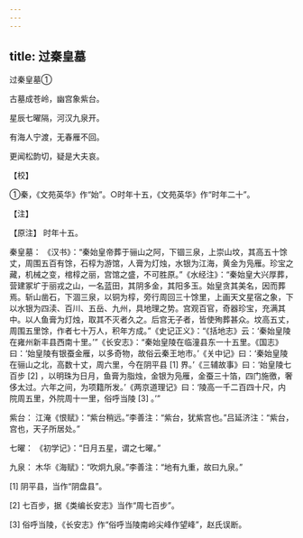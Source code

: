 ```yaml
---
---
---
```

title: 过秦皇墓
---



过秦皇墓①


古墓成苍岭，幽宫象紫台。

星辰七曜隔，河汉九泉开。

有海人宁渡，无春雁不回。

更闻松韵切，疑是大夫哀。

【校】

①秦，《文苑英华》作“始”。○时年十五，《文苑英华》作“时年二十”。

【注】

【原注】 时年十五。

秦皇墓： 《汉书》：“秦始皇帝葬于骊山之阿，下锢三泉，上崇山坟，其高五十馀丈，周围五百有馀，石椁为游馆，人膏为灯烛，水银为江海，黄金为凫雁。珍宝之藏，机械之变，棺椁之丽，宫馆之盛，不可胜原。”《水经注》：“秦始皇大兴厚葬，营建冢圹于丽戎之山，一名蓝田，其阴多金，其阳多玉。始皇贪其美名，因而葬焉。斩山凿石，下涸三泉，以铜为椁，旁行周回三十馀里，上画天文星宿之象，下以水银为四渎、百川、五岳、九州，具地理之势。宫观百官，奇器珍宝，充满其中。以人鱼膏为灯烛，取其不灭者久之。后宫无子者，皆使殉葬甚众。坟高五丈，周围五里馀，作者七十万人，积年方成。”《史记正义》：“《括地志》云：‘秦始皇陵在雍州新丰县西南十里。’”《长安志》：“秦始皇陵在临潼县东一十五里。《国志》曰：‘始皇陵有银蚕金雁，以多奇物，故俗云秦王地市。’《关中记》曰：‘秦始皇陵在骊山之北，高数十丈，周六里，今在阴平县 [1] 界。’《三辅故事》曰：‘始皇陵七百步 [2] ，以明珠为日月，鱼膏为脂烛，金银为凫雁，金蚕三十箔，四门施徼，奢侈太过。六年之间，为项籍所发。’《两京道理记》曰：‘陵高一千二百四十尺，内院周五里，外院周十一里，俗呼当陵 [3] 。’”

紫台： 江淹《恨赋》：“紫台稍远。”李善注：“紫台，犹紫宫也。”吕延济注：“紫台，宫也，天子所居处。”

七曜： 《初学记》：“日月五星，谓之七曜。”

九泉： 木华《海赋》：“吹炯九泉。”李善注：“地有九重，故曰九泉。”

[1] 阴平县，当作“阴盘县”。

[2] 七百步，据《类编长安志》当作“周七百步”。

[3] 俗呼当陵，《长安志》作“俗呼当陵南岭尖峰作望峰”，赵氏误断。